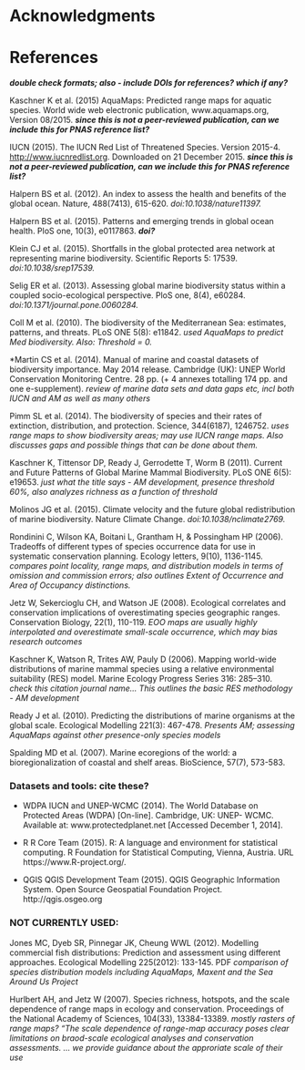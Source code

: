 # Acknowledgments
<!-- Acknowledgments. List acknowledgments and funding sources. PNAS collaborates with FundRef to use a standard taxonomy of funder names. Dedications are rarely allowed. -->


# References

___double check formats; also - include DOIs for references? which if any?___

<!--
References. References must be in PNAS style. Only published or in-press papers and books may be cited in the reference list. For references to in-press articles, please confirm with the cited journal that the article is in press and include a DOI number and online publication date. Unpublished abstracts of papers presented at meetings or references to "data not shown" are not permitted. References should be cited in numerical order as they appear in text, and all references, including for the SI, should be included in the main manuscript file. Because tables and figures will be inserted in the text where first cited, references in these sections should be numbered accordingly. Include the full title for each cited article. All authors (unless there are more than five) should be named in the citation. If there are more than five, list the first author's name followed by et al. Provide inclusive page ranges for journal articles and book chapters. Cite databases in the text or as footnotes.

Journal articles are cited as follows:

10. Neuhaus J-M, Sitcher L, Meins F, Jr, Boller T (1991) A short C-terminal sequence is necessary and sufficient for the targeting of chitinases to the plant vacuole. Proc Natl Acad Sci USA 88(22):10362–10366.
-->

Kaschner K et al. (2015) AquaMaps: Predicted range maps for aquatic species. World wide web electronic publication, www.aquamaps.org, Version 08/2015. ___since this is not a peer-reviewed publication, can we include this for PNAS reference list?___

IUCN (2015). The IUCN Red List of Threatened Species. Version 2015-4. <http://www.iucnredlist.org>. Downloaded on 21 December 2015.  ___since this is not a peer-reviewed publication, can we include this for PNAS reference list?___

Halpern BS et al. (2012). An index to assess the health and benefits of the global ocean. Nature, 488(7413), 615-620. _doi:10.1038/nature11397._

Halpern BS et al. (2015). Patterns and emerging trends in global ocean health. PloS one, 10(3), e0117863. ___doi?___

Klein CJ et al. (2015). Shortfalls in the global protected area network at representing marine biodiversity. Scientific Reports 5: 17539. _doi:10.1038/srep17539._

Selig ER et al. (2013). Assessing global marine biodiversity status within a coupled socio-ecological perspective. PloS one, 8(4), e60284. _doi:10.1371/journal.pone.0060284._

Coll M et al. (2010). The biodiversity of the Mediterranean Sea: estimates, patterns, and threats. PLoS ONE 5(8): e11842. _used AquaMaps to predict Med biodiversity.  Also: Threshold = 0._

*Martin CS et al. (2014). Manual of marine and coastal datasets of biodiversity importance. May 2014 release. Cambridge (UK): UNEP World Conservation Monitoring Centre. 28 pp. (+ 4 annexes totalling 174 pp. and one e-supplement). _review of marine data sets and data gaps etc, incl both IUCN and AM as well as many others_

Pimm SL et al. (2014). The biodiversity of species and their rates of extinction, distribution, and protection. Science, 344(6187), 1246752. _uses range maps to show biodiversity areas; may use IUCN range maps.  Also discusses gaps and possible things that can be done about them._

Kaschner K, Tittensor DP, Ready J, Gerrodette T, Worm B (2011). Current and Future Patterns of Global Marine Mammal Biodiversity. PLoS ONE 6(5): e19653. _just what the title says - AM development, presence threshold 60%, also analyzes richness as a function of threshold_

Molinos JG et al. (2015). Climate velocity and the future global redistribution of marine biodiversity. Nature Climate Change. _doi:10.1038/nclimate2769._

Rondinini C, Wilson KA, Boitani L, Grantham H, & Possingham HP (2006). Tradeoffs of different types of species occurrence data for use in systematic conservation planning. Ecology letters, 9(10), 1136-1145. _compares point locality, range maps, and distribution models in terms of omission and commission errors; also outlines Extent of Occurrence and Area of Occupancy distinctions._

Jetz W, Sekercioglu CH, and Watson JE (2008). Ecological correlates and conservation implications of overestimating species geographic ranges. Conservation Biology, 22(1), 110-119. _EOO maps are usually highly interpolated and overestimate small-scale occurrence, which may bias research outcomes_

Kaschner K, Watson R, Trites AW, Pauly D (2006). Mapping world-wide distributions of marine mammal species using a relative environmental suitability (RES) model.  Marine Ecology Progress Series 316: 285–310. _check this citation journal name..._ _This outlines the basic RES methodology - AM development_

Ready J et al. (2010). Predicting the distributions of marine organisms at the global scale. Ecological Modelling 221(3): 467-478. _Presents AM; assessing AquaMaps against other presence-only species models_

Spalding MD et al. (2007). Marine ecoregions of the world: a bioregionalization of coastal and shelf areas. BioScience, 57(7), 573-583.


### Datasets and tools: cite these?

* WDPA
IUCN and UNEP-WCMC (2014). The World Database on Protected Areas (WDPA) [On-line]. Cambridge, UK: UNEP- WCMC. Available at: www.protectedplanet.net [Accessed December 1, 2014].

* R
R Core Team (2015). R: A language and environment for statistical computing. R Foundation for Statistical Computing, Vienna, Austria. URL https://www.R-project.org/.

* QGIS
QGIS Development Team (2015). QGIS Geographic Information System. Open Source Geospatial Foundation Project. http://qgis.osgeo.org



### NOT CURRENTLY USED:

Jones MC, Dyeb SR, Pinnegar JK, Cheung WWL (2012). Modelling commercial fish distributions: Prediction and assessment using different approaches. Ecological Modelling 225(2012): 133-145. PDF _comparison of species distribution models including AquaMaps, Maxent and the Sea Around Us Project_


Hurlbert AH, and Jetz W (2007). Species richness, hotspots, and the scale dependence of range maps in ecology and conservation. Proceedings of the National Academy of Sciences, 104(33), 13384-13389. _mostly rasters of range maps?  "The scale dependence of range-map accuracy poses clear limitations on braod-scale ecological analyses and conservation assessments.  ... we provide guidance about the approriate scale of their use_





